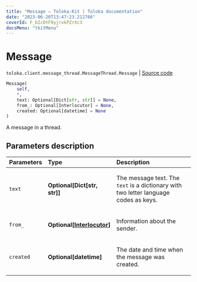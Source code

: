 ```yaml
---
title: "Message — Toloka-Kit | Toloka documentation"
date: "2023-06-20T13:47:23.212766"
coverId: F_bIcOYF9yjrxkPZrXc3
docsMenu: "tkitMenu"
---
```


# Message

`toloka.client.message_thread.MessageThread.Message` | [Source code](https://github.com/Toloka/toloka-kit/blob/v1.2.0/src/client/message_thread.py#L123)

```python
Message(
    self,
    *,
    text: Optional[Dict[str, str]] = None,
    from_: Optional[Interlocutor] = None,
    created: Optional[datetime] = None
)
```

A message in a thread.

## Parameters description

| Parameters | Type | Description |
| :----------| :----| :-----------|
`text`|**Optional\[Dict\[str, str\]\]**|<p>The message text. The `text` is a dictionary with two letter language codes as keys.</p>
`from_`|**Optional\[[Interlocutor](/docs/toloka-kit/reference/toloka.client.message_thread.Interlocutor)\]**|<p>Information about the sender.</p>
`created`|**Optional\[datetime\]**|<p>The date and time when the message was created.</p>